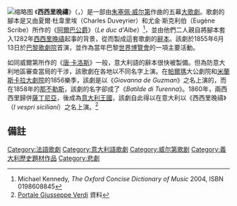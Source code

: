 
[[File:Vespri_Siciliani-by_Roberto_Focosi.jpg|缩略图]]
《'''西西里晚禱'''》（{{lang-fr|Les vêpres siciliennes}}，{{lang-it|I vespri siciliani}}）是一部由[[朱塞佩·威尔第|朱塞佩·威尔第]]作曲的五幕[[大歌劇|大歌劇]]。歌劇的腳本是又由夏爾·杜韋里埃（Charles Duveyrier）和尤金·斯克利伯（Eugène Scribe）所作的《[[阿爾巴公爵|阿爾巴公爵]]》（''Le duc d'Albe''）<ref>Michael Kennedy, ''The Oxford Concise Dictionary of Music'' 2004, ISBN 0198608845 </ref>，並由他們二人親自將腳本套入1282年[[西西里晚禱|西西里晚禱]]起事的背景，從而製成這套歌劇的[[辭本|辭本]]。該劇於1855年6月13日於[[巴黎歌劇院|巴黎歌劇院]]首演，並作為當年巴黎[[世界博覽會|世界博覽會]]的一項主要活動。

如同威爾第所作的《[[唐·卡洛斯_(歌劇)|唐·卡洛斯]]》一般，意大利語的辭本很快被製備。但為防意大利地區審查當局的干涉，該歌劇在各地以不同名字上演。在[[帕爾瑪|帕爾瑪]]大公劇院和[[米蘭|米蘭]][[斯卡拉大劇院|斯卡拉大劇院]]的1856樂季，該劇是以《''Giovanna de Guzman''》之名上演的，而在1858年的[[那不勒斯|那不勒斯]]，該劇的名字卻成了《''Batilde di Turenna''》。1860年，兩西西里歸併[[薩丁尼亞|薩丁尼亞]]，後成為[[意大利王國|意大利王國]]，該劇自此得以在意大利以《西西里晚禱》（''I vespri siciliani''）之名上演。<ref>[http://www.giuseppeverdi.it/page.asp?IDCategoria=162&IDSezione=580 Portale Giusseppe Verdi] {{Wayback|url=http://www.giuseppeverdi.it/page.asp?IDCategoria=162&IDSezione=580 |date=20070227045719 }}資料</ref>

==備註==
{{Reflist}}

{{Verdi operas}}
{{Authority control}}
{{opera-stub}}

[[Category:法語歌劇|Category:法語歌劇]]
[[Category:意大利語歌劇|Category:意大利語歌劇]]
[[Category:威尔第歌剧|Category:威尔第歌剧]]
[[Category:義大利歷史題材作品|Category:義大利歷史題材作品]]
[[Category:悲劇|Category:悲劇]]